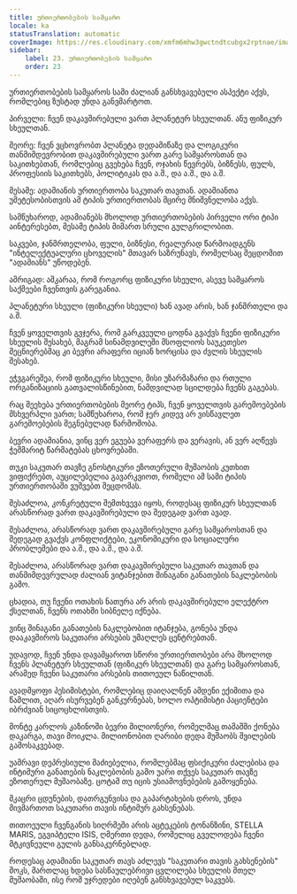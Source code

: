 ```yaml
---
title: ურთიერთობების სამყარო
locale: ka
statusTranslation: automatic
coverImage: https://res.cloudinary.com/xmfm6mhw3gwctndtcubgx2rptnae/image/upload/v1740468922/small_cover_tratado_de_psicologia_revolucionaria_a4c0dca4e0.webp
sidebar:
    label: 23. ურთიერთობების სამყარო
    order: 23
---
```

ურთიერთობების სამყაროს სამი ძალიან განსხვავებული ასპექტი აქვს, რომლებიც ზუსტად უნდა განვმარტოთ.

პირველი: ჩვენ დაკავშირებული ვართ პლანეტურ სხეულთან. ანუ ფიზიკურ სხეულთან.

მეორე: ჩვენ ვცხოვრობთ პლანეტა დედამიწაზე და ლოგიკური თანმიმდევრობით დაკავშირებული ვართ გარე სამყაროსთან და საკითხებთან, რომლებიც გვეხება ჩვენ, ოჯახის წევრებს, ბიზნესს, ფულს, პროფესიის საკითხებს, პოლიტიკას და ა.შ., და ა.შ., და ა.შ.

მესამე: ადამიანის ურთიერთობა საკუთარ თავთან. ადამიანთა უმეტესობისთვის ამ ტიპის ურთიერთობას მცირე მნიშვნელობა აქვს.

სამწუხაროდ, ადამიანებს მხოლოდ ურთიერთობების პირველი ორი ტიპი აინტერესებთ, მესამე ტიპის მიმართ სრული გულგრილობით.

საკვები, ჯანმრთელობა, ფული, ბიზნესი, რეალურად წარმოადგენს "ინტელექტუალური ცხოველის" მთავარ საზრუნავს, რომელსაც შეცდომით "ადამიანს" უწოდებენ.

ამრიგად: აშკარაა, რომ როგორც ფიზიკური სხეული, ასევე სამყაროს საქმეები ჩვენთვის გარეგანია.

პლანეტური სხეული (ფიზიკური სხეული) ხან ავად არის, ხან ჯანმრთელი და ა.შ.

ჩვენ ყოველთვის გვჯერა, რომ გარკვეული ცოდნა გვაქვს ჩვენი ფიზიკური სხეულის შესახებ, მაგრამ სინამდვილეში მსოფლიოს საუკეთესო მეცნიერებმაც კი ბევრი არაფერი იციან ხორცისა და ძვლის სხეულის შესახებ.

ეჭვგარეშეა, რომ ფიზიკური სხეული, მისი უზარმაზარი და რთული ორგანიზაციის გათვალისწინებით, ნამდვილად სცილდება ჩვენს გაგებას.

რაც შეეხება ურთიერთობების მეორე ტიპს, ჩვენ ყოველთვის გარემოებების მსხვერპლი ვართ; სამწუხაროა, რომ ჯერ კიდევ არ ვისწავლეთ გარემოებების შეგნებულად წარმოშობა.

ბევრი ადამიანია, ვინც ვერ ეგუება ვერაფერს და ვერავის, ან ვერ აღწევს ჭეშმარიტ წარმატებას ცხოვრებაში.

თუკი საკუთარ თავზე გნოსტიკური ეზოთერული მუშაობის კუთხით ვიფიქრებთ, აუცილებელია გავარკვიოთ, რომელი ამ სამი ტიპის ურთიერთობაში ვუშვებთ შეცდომას.

შესაძლოა, კონკრეტული შემთხვევა იყოს, როდესაც ფიზიკურ სხეულთან არასწორად ვართ დაკავშირებული და შედეგად ვართ ავად.

შესაძლოა, არასწორად ვართ დაკავშირებული გარე სამყაროსთან და შედეგად გვაქვს კონფლიქტები, ეკონომიკური და სოციალური პრობლემები და ა.შ., და ა.შ., და ა.შ.

შესაძლოა, არასწორად ვართ დაკავშირებული საკუთარ თავთან და თანმიმდევრულად ძალიან ვიტანჯებით შინაგანი განათების ნაკლებობის გამო.

ცხადია, თუ ჩვენი ოთახის ნათურა არ არის დაკავშირებული ელექტრო ქსელთან, ჩვენს ოთახში სიბნელე იქნება.

ვინც შინაგანი განათების ნაკლებობით იტანჯება, გონება უნდა დააკავშიროს საკუთარი არსების უმაღლეს ცენტრებთან.

უდავოდ, ჩვენ უნდა დავამყაროთ სწორი ურთიერთობები არა მხოლოდ ჩვენს პლანეტურ სხეულთან (ფიზიკურ სხეულთან) და გარე სამყაროსთან, არამედ ჩვენი საკუთარი არსების თითოეულ ნაწილთან.

ავადმყოფი პესიმისტები, რომლებიც დაიღალნენ ამდენი ექიმითა და წამლით, აღარ ისურვებენ განკურნებას, ხოლო ოპტიმისტი პაციენტები იბრძვიან სიცოცხლისთვის.

მონტე კარლოს კაზინოში ბევრი მილიონერი, რომელმაც თამაშში ქონება დაკარგა, თავი მოიკლა. მილიონობით ღარიბი დედა მუშაობს შვილების გამოსაკვებად.

უამრავი დეპრესიული მაძიებელია, რომლებმაც ფსიქიკური ძალებისა და ინტიმური განათების ნაკლებობის გამო უარი თქვეს საკუთარ თავზე ეზოთერულ მუშაობაზე. ცოტამ თუ იცის უსიამოვნებების გამოყენება.

მკაცრი ცდუნების, დათრგუნვისა და გაპარტახების დროს, უნდა მივმართოთ საკუთარი თავის ინტიმურ გახსენებას.

თითოეული ჩვენგანის სიღრმეში არის აცტეკების ტონანზინი, STELLA MARIS, ეგვიპტელი ISIS, ღმერთი დედა, რომელიც გველოდება ჩვენი მტკივნეული გულის განსაკურნებლად.

როდესაც ადამიანი საკუთარ თავს აძლევს "საკუთარი თავის გახსენების" შოკს, მართლაც ხდება სასწაულებრივი ცვლილება სხეულის მთელ მუშაობაში, ისე რომ უჯრედები იღებენ განსხვავებულ საკვებს.

